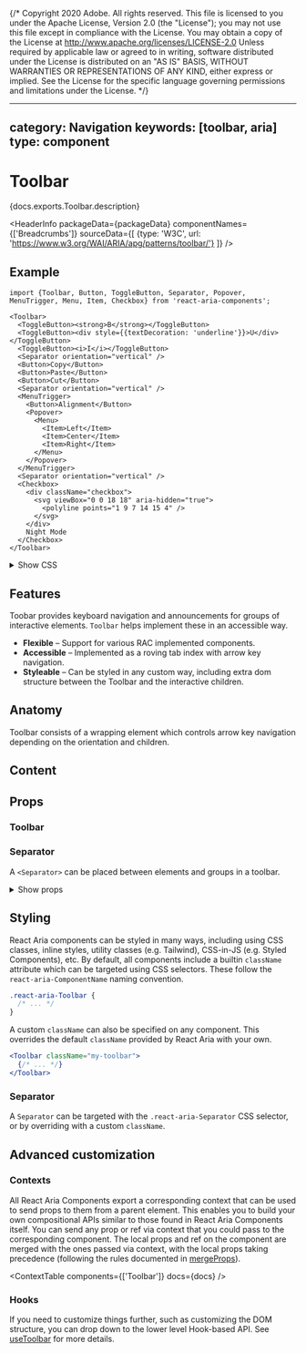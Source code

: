 {/* Copyright 2020 Adobe. All rights reserved.
This file is licensed to you under the Apache License, Version 2.0 (the "License");
you may not use this file except in compliance with the License. You may obtain a copy
of the License at http://www.apache.org/licenses/LICENSE-2.0
Unless required by applicable law or agreed to in writing, software distributed under
the License is distributed on an "AS IS" BASIS, WITHOUT WARRANTIES OR REPRESENTATIONS
OF ANY KIND, either express or implied. See the License for the specific language
governing permissions and limitations under the License. */}



---
category: Navigation
keywords: [toolbar, aria]
type: component
---

# Toolbar

<PageDescription>{docs.exports.Toolbar.description}</PageDescription>

<HeaderInfo
  packageData={packageData}
  componentNames={['Breadcrumbs']}
  sourceData={[
    {type: 'W3C', url: 'https://www.w3.org/WAI/ARIA/apg/patterns/toolbar/'}
  ]} />

## Example

```tsx example
import {Toolbar, Button, ToggleButton, Separator, Popover, MenuTrigger, Menu, Item, Checkbox} from 'react-aria-components';

<Toolbar>
  <ToggleButton><strong>B</strong></ToggleButton>
  <ToggleButton><div style={{textDecoration: 'underline'}}>U</div></ToggleButton>
  <ToggleButton><i>I</i></ToggleButton>
  <Separator orientation="vertical" />
  <Button>Copy</Button>
  <Button>Paste</Button>
  <Button>Cut</Button>
  <Separator orientation="vertical" />
  <MenuTrigger>
    <Button>Alignment</Button>
    <Popover>
      <Menu>
        <Item>Left</Item>
        <Item>Center</Item>
        <Item>Right</Item>
      </Menu>
    </Popover>
  </MenuTrigger>
  <Separator orientation="vertical" />
  <Checkbox>
    <div className="checkbox">
      <svg viewBox="0 0 18 18" aria-hidden="true">
        <polyline points="1 9 7 14 15 4" />
      </svg>
    </div>
    Night Mode
  </Checkbox>
</Toolbar>
```

<details>
  <summary style={{fontWeight: 'bold'}}><ChevronRight size="S" /> Show CSS</summary>
```css hidden
@import './Checkbox.mdx';
@import './Button.mdx';
@import './ToggleButton.mdx';
@import './Popover.mdx';
@import './Menu.mdx';
```

```css
@layer toolbar {
  .react-aria-Toolbar {
    --separator-color: var(--spectrum-global-color-gray-500);
    display: flex;
    flex-wrap: wrap;
    gap: 5px;
    padding: 15px;
    border: 1px solid var(--separator-color);

    &[data-orientation=vertical] {
      flex-direction: column;
    }

    &[data-orientation=horizontal] {
      flex-direction: row;
    }
  }
  .react-aria-ToggleButton {
    width: 32px;
  }
  .react-aria-Separator {
    width: 2px;
    margin: 0px 10px;
    align-self: stretch;
    background-color: var(--separator-color);
  }
}
```

</details>

## Features

Toobar provides keyboard navigation and announcements for groups of interactive elements.
`Toolbar` helps implement these in an accessible way.

* **Flexible** – Support for various RAC implemented components.
* **Accessible** – Implemented as a roving tab index with arrow key navigation.
* **Styleable** – Can be styled in any custom way, including extra dom structure between the Toolbar and the interactive children.

## Anatomy

<Anatomy />

Toolbar consists of a wrapping element which controls arrow key navigation depending on the orientation and children.

## Content

## Props

### Toolbar

<PropTable component={docs.exports.Toolbar} links={docs.links} />

### Separator

A `<Separator>` can be placed between elements and groups in a toolbar.

<details>
  <summary style={{fontWeight: 'bold'}}><ChevronRight size="S" /> Show props</summary>

  <PropTable component={docs.exports.Separator} links={docs.links} />

</details>

## Styling

React Aria components can be styled in many ways, including using CSS classes, inline styles, utility classes (e.g. Tailwind), CSS-in-JS (e.g. Styled Components), etc. By default, all components include a builtin `className` attribute which can be targeted using CSS selectors. These follow the `react-aria-ComponentName` naming convention.

```css
.react-aria-Toolbar {
  /* ... */
}
```

A custom `className` can also be specified on any component. This overrides the default `className` provided by React Aria with your own.

```jsx
<Toolbar className="my-toolbar">
  {/* ... */}
</Toolbar>
```

### Separator

A `Separator` can be targeted with the `.react-aria-Separator` CSS selector, or by overriding with a custom `className`.

## Advanced customization

### Contexts

All React Aria Components export a corresponding context that can be used to send props to them from a parent element. This enables you to build your own compositional APIs similar to those found in React Aria Components itself. You can send any prop or ref via context that you could pass to the corresponding component. The local props and ref on the component are merged with the ones passed via context, with the local props taking precedence (following the rules documented in [mergeProps](mergeProps.html)).

<ContextTable components={['Toolbar']} docs={docs} />

### Hooks

If you need to customize things further, such as customizing the DOM structure, you can drop down to the lower level Hook-based API. See [useToolbar](useToolbar.html) for more details.

